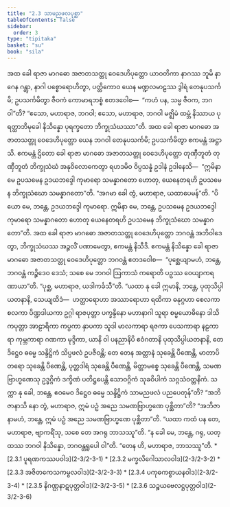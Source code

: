 ```yaml
---
title: "2.3 သာမညဖလပုစ္ဆာ"
tableOfContents: false
sidebar:
  order: 3
type: "tipitaka"
basket: "su"
book: "sila"
---
```



<DynamicBreadcrumb />

<Division number="160" book="sila">

<Paragraph number="238" book="sila">
အထ ခေါ ရာဇာ မာဂဓော အဇာတသတ္တု ဝေဒေဟိပုတ္တော ယာဝတိကာ နာဂဿ ဘူမိ နာဂေန ဂန္တွာ, နာဂါ ပစ္စောရောဟိတွာ, ပတ္တိကောဝ ယေန မဏ္ဍလမာဠဿ ဒွါရံ တေနုပသင်္ကမိ; ဥပသင်္ကမိတွာ ဇီဝကံ ကောမာရဘစ္စံ ဧတဒဝေါစ—  “ကဟံ ပန, သမ္မ ဇီဝက, ဘဂဝါ”တိ? “ဧသော, မဟာရာဇ, ဘဂဝါ; ဧသော, မဟာရာဇ, ဘဂဝါ မဇ္ဈိမံ ထမ္ဘံ နိဿာယ ပုရတ္ထာဘိမုခေါ နိသိန္နော ပုရက္ခတော ဘိက္ခုသံဃဿာ”တိ.


</Paragraph>

</Division>
<Division number="161" book="sila">

<Paragraph number="239" book="sila">
အထ ခေါ ရာဇာ မာဂဓော အဇာတသတ္တု ဝေဒေဟိပုတ္တော ယေန ဘဂဝါ တေနုပသင်္ကမိ; ဥပသင်္ကမိတွာ ဧကမန္တံ အဋ္ဌာသိ. ဧကမန္တံ ဌိတော ခေါ ရာဇာ မာဂဓော အဇာတသတ္တု ဝေဒေဟိပုတ္တော တုဏှီဘူတံ တုဏှီဘူတံ ဘိက္ခုသံဃံ အနုဝိလောကေတွာ ရဟဒမိဝ ဝိပ္ပသန္နံ ဥဒါနံ ဥဒါနေသိ—  “ဣမိနာ မေ ဥပသမေန ဥဒယဘဒ္ဒေါ ကုမာရော သမန္နာဂတော ဟောတု, ယေနေတရဟိ ဥပသမေန ဘိက္ခုသံဃော သမန္နာဂတော”တိ. “အဂမာ ခေါ တွံ, မဟာရာဇ, ယထာပေမန်”တိ. “ပိယော မေ, ဘန္တေ, ဥဒယဘဒ္ဒေါ ကုမာရော. ဣမိနာ မေ, ဘန္တေ, ဥပသမေန ဥဒယဘဒ္ဒေါ ကုမာရော သမန္နာဂတော ဟောတု ယေနေတရဟိ ဥပသမေန ဘိက္ခုသံဃော သမန္နာဂတော”တိ.


</Paragraph>

</Division>
<Division number="162" book="sila">

<Paragraph number="240" book="sila">
အထ ခေါ ရာဇာ မာဂဓော အဇာတသတ္တု ဝေဒေဟိပုတ္တော ဘဂဝန္တံ အဘိဝါဒေတွာ, ဘိက္ခုသံဃဿ အဉ္ဇလိံ ပဏာမေတွာ, ဧကမန္တံ နိသီဒိ. ဧကမန္တံ နိသိန္နော ခေါ ရာဇာ မာဂဓော အဇာတသတ္တု ဝေဒေဟိပုတ္တော ဘဂဝန္တံ ဧတဒဝေါစ—  “ပုစ္ဆေယျာမဟံ, ဘန္တေ, ဘဂဝန္တံ ကဉ္စိဒေဝ ဒေသံ; သစေ မေ ဘဂဝါ ဩကာသံ ကရောတိ ပဉှဿ ဝေယျာကရဏာယာ”တိ. “ပုစ္ဆ, မဟာရာဇ, ယဒါကင်္ခသီ”တိ.


</Paragraph>

</Division>
<Division number="163" book="sila">

<Paragraph number="241" book="sila">
“ယထာ နု ခေါ ဣမာနိ, ဘန္တေ, ပုထုသိပ္ပါယတနာနိ, သေယျထိဒံ—  ဟတ္ထာရောဟာ အဿာရောဟာ ရထိကာ ဓနုဂ္ဂဟာ စေလကာ စလကာ ပိဏ္ဍဒါယကာ ဥဂ္ဂါ ရာဇပုတ္တာ ပက္ခန္ဒိနော မဟာနာဂါ သူရာ စမ္မယောဓိနော ဒါသိကပုတ္တာ အာဠာရိကာ ကပ္ပကာ နှာပကာ သူဒါ မာလကာရာ ရဇကာ ပေသကာရာ နဠကာရာ ကုမ္ဘကာရာ ဂဏကာ မုဒ္ဒိကာ, ယာနိ ဝါ ပနညာနိပိ ဧဝံဂတာနိ ပုထုသိပ္ပါယတနာနိ, တေ ဒိဋ္ဌေဝ ဓမ္မေ သန္ဒိဋ္ဌိကံ သိပ္ပဖလံ ဥပဇီဝန္တိ; တေ တေန အတ္တာနံ သုခေန္တိ ပီဏေန္တိ, မာတာပိတရော သုခေန္တိ ပီဏေန္တိ, ပုတ္တဒါရံ သုခေန္တိ ပီဏေန္တိ, မိတ္တာမစ္စေ သုခေန္တိ ပီဏေန္တိ, သမဏဗြာဟ္မဏေသု ဥဒ္ဓဂ္ဂိကံ ဒက္ခိဏံ ပတိဋ္ဌပေန္တိ သောဝဂ္ဂိကံ သုခဝိပါကံ သဂ္ဂသံဝတ္တနိကံ. သက္ကာ နု ခေါ, ဘန္တေ, ဧဝမေဝ ဒိဋ္ဌေဝ ဓမ္မေ သန္ဒိဋ္ဌိကံ သာမညဖလံ ပညပေတုန်”တိ?


</Paragraph>

</Division>
<Division number="164" book="sila">

<Paragraph number="242" book="sila">
“အဘိဇာနာသိ နော တွံ, မဟာရာဇ, ဣမံ ပဉှံ အညေ သမဏဗြာဟ္မဏေ ပုစ္ဆိတာ”တိ? “အဘိဇာနာမဟံ, ဘန္တေ, ဣမံ ပဉှံ အညေ သမဏဗြာဟ္မဏေ ပုစ္ဆိတာ”တိ. “ယထာ ကထံ ပန တေ, မဟာရာဇ, ဗျာကရိံသု, သစေ တေ အဂရု ဘာသဿူ”တိ. “န ခေါ မေ, ဘန္တေ, ဂရု, ယတ္ထဿ ဘဂဝါ နိသိန္နော, ဘဂဝန္တရူပေါ ဝါ”တိ. “တေန ဟိ, မဟာရာဇ, ဘာသဿူ”တိ.

</Paragraph>
</Division>

<TableOfContents book="sila" section="2.3">
* [2.3.1 ပူရဏကဿပဝါဒ](2-3/2-3-1)
* [2.3.2 မက္ခလိဂေါသာလဝါဒ](2-3/2-3-2)
* [2.3.3 အဇိတကေသကမ္ဗလဝါဒ](2-3/2-3-3)
* [2.3.4 ပကုဓကစ္စာယနဝါဒ](2-3/2-3-4)
* [2.3.5 နိဂဏ္ဌနာဋပုတ္တဝါဒ](2-3/2-3-5)
* [2.3.6 သဉ္စယဗေလဋ္ဌပုတ္တဝါဒ](2-3/2-3-6)
</TableOfContents>